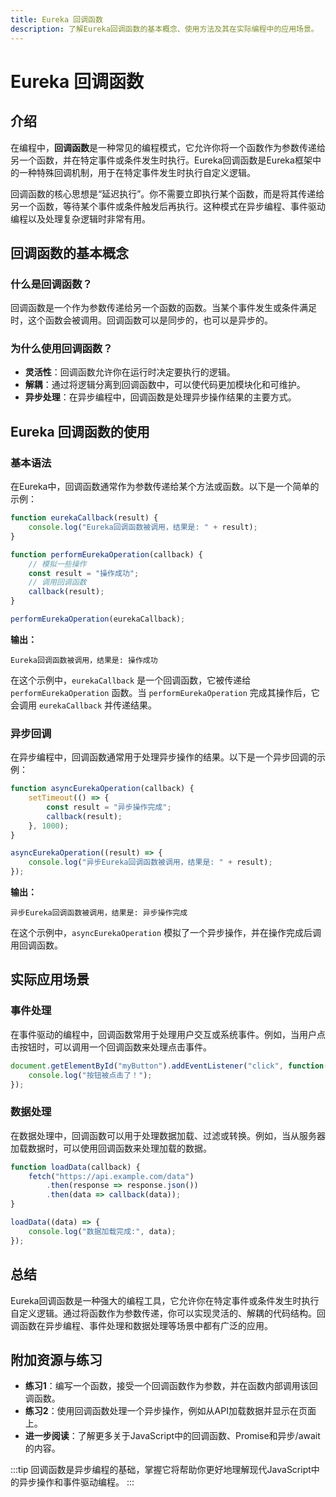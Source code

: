```yaml
---
title: Eureka 回调函数
description: 了解Eureka回调函数的基本概念、使用方法及其在实际编程中的应用场景。
---
```


# Eureka 回调函数

## 介绍

在编程中，**回调函数**是一种常见的编程模式，它允许你将一个函数作为参数传递给另一个函数，并在特定事件或条件发生时执行。Eureka回调函数是Eureka框架中的一种特殊回调机制，用于在特定事件发生时执行自定义逻辑。

回调函数的核心思想是“延迟执行”。你不需要立即执行某个函数，而是将其传递给另一个函数，等待某个事件或条件触发后再执行。这种模式在异步编程、事件驱动编程以及处理复杂逻辑时非常有用。

## 回调函数的基本概念

### 什么是回调函数？

回调函数是一个作为参数传递给另一个函数的函数。当某个事件发生或条件满足时，这个函数会被调用。回调函数可以是同步的，也可以是异步的。

### 为什么使用回调函数？

- **灵活性**：回调函数允许你在运行时决定要执行的逻辑。
- **解耦**：通过将逻辑分离到回调函数中，可以使代码更加模块化和可维护。
- **异步处理**：在异步编程中，回调函数是处理异步操作结果的主要方式。

## Eureka 回调函数的使用

### 基本语法

在Eureka中，回调函数通常作为参数传递给某个方法或函数。以下是一个简单的示例：

```javascript
function eurekaCallback(result) {
    console.log("Eureka回调函数被调用，结果是: " + result);
}

function performEurekaOperation(callback) {
    // 模拟一些操作
    const result = "操作成功";
    // 调用回调函数
    callback(result);
}

performEurekaOperation(eurekaCallback);
```

**输出：**
```
Eureka回调函数被调用，结果是: 操作成功
```

在这个示例中，`eurekaCallback` 是一个回调函数，它被传递给 `performEurekaOperation` 函数。当 `performEurekaOperation` 完成其操作后，它会调用 `eurekaCallback` 并传递结果。

### 异步回调

在异步编程中，回调函数通常用于处理异步操作的结果。以下是一个异步回调的示例：

```javascript
function asyncEurekaOperation(callback) {
    setTimeout(() => {
        const result = "异步操作完成";
        callback(result);
    }, 1000);
}

asyncEurekaOperation((result) => {
    console.log("异步Eureka回调函数被调用，结果是: " + result);
});
```

**输出：**
```
异步Eureka回调函数被调用，结果是: 异步操作完成
```

在这个示例中，`asyncEurekaOperation` 模拟了一个异步操作，并在操作完成后调用回调函数。

## 实际应用场景

### 事件处理

在事件驱动的编程中，回调函数常用于处理用户交互或系统事件。例如，当用户点击按钮时，可以调用一个回调函数来处理点击事件。

```javascript
document.getElementById("myButton").addEventListener("click", function() {
    console.log("按钮被点击了！");
});
```

### 数据处理

在数据处理中，回调函数可以用于处理数据加载、过滤或转换。例如，当从服务器加载数据时，可以使用回调函数来处理加载的数据。

```javascript
function loadData(callback) {
    fetch("https://api.example.com/data")
        .then(response => response.json())
        .then(data => callback(data));
}

loadData((data) => {
    console.log("数据加载完成:", data);
});
```

## 总结

Eureka回调函数是一种强大的编程工具，它允许你在特定事件或条件发生时执行自定义逻辑。通过将函数作为参数传递，你可以实现灵活的、解耦的代码结构。回调函数在异步编程、事件处理和数据处理等场景中都有广泛的应用。

## 附加资源与练习

- **练习1**：编写一个函数，接受一个回调函数作为参数，并在函数内部调用该回调函数。
- **练习2**：使用回调函数处理一个异步操作，例如从API加载数据并显示在页面上。
- **进一步阅读**：了解更多关于JavaScript中的回调函数、Promise和异步/await的内容。

:::tip
回调函数是异步编程的基础，掌握它将帮助你更好地理解现代JavaScript中的异步操作和事件驱动编程。
:::